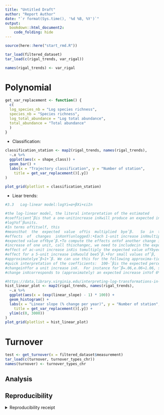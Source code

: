 ```yaml
---
title: "Untitled Draft"
author: "Report Author"
date: "`r format(Sys.time(), '%d %B, %Y')`"
output: 
  bookdown::html_document2:
    code_folding: hide
---
```


```r
source(here::here("start_rmd.R"))
```

```r
tar_load(filtered_dataset)
tar_load(c(rigal_trends, var_rigal))
```

```r
names(rigal_trends) <- var_rigal
```




# Polynomial 

```r
get_var_replacement <- function() {
  c(
  log_species_nb = "Log species richness",
  species_nb = "Species richness",
  log_total_abundance = "Log total abundance",
  total_abundance = "Total abundance"
  )
}
```

- Classification:

```r
classification_station <- map2(rigal_trends, names(rigal_trends),
  ~.x %>%
  ggplot(aes(x = shape_class)) +
  geom_bar() +
  labs(x = "Trajectory classification", y = "Number of station",
    title = get_var_replacement()[.y])
)

plot_grid(plotlist = classification_station)
```

- Liear trends:

```r
#3.3   Log-linear model:logYi=α+βXi+εiIn 

#the log-linear model, the literal interpretation of the estimated
#coefficientˆβis that a one-unitincrease inXwill produce an expected increase in
#logYofˆβunits. 
#In terms ofYitself, this
#meansthat  the  expected  value  ofYis  multiplied  byeˆβ.   So  in  terms  of
#effects  of  changes  inXonY(unlogged):•Each 1-unit increase inXmultiplies the
#expected value ofYbyeˆβ.•To compute the effects onYof another change inXthan an
#increase of one unit, call thischangec, we need to includecin the exponent.  The
#effect of ac-unit increase inXis tomultiply the expected value ofYbyecˆβ. So the
#effect for a 5-unit increase inXwould bee5ˆβ.•For small values ofˆβ,
#approximatelyeˆβ≈1+ˆβ. We can use this for the following approxima-tion for a
#quick interpretation of the coefficients:  100·ˆβis the expected percentage
#changeinYfor a unit increase inX.  For instance forˆβ=.06,e.06≈1.06, so a 1-unit
#change inXcorresponds to (approximately) an expected increase inYof 6%
```


```r
#https://data.library.virginia.edu/interpreting-log-transformations-in-a-linear-model/
hist_linear_plot <- map2(rigal_trends, names(rigal_trends),
  ~.x %>%
  ggplot(aes(x = (exp(linear_slope) - 1) * 100)) +
  geom_histogram() +
  labs(x = "Linear slope (% change per year)", y = "Number of station",
    title = get_var_replacement()[.y]) +
  ylim(c(0, 3000))
)
plot_grid(plotlist = hist_linear_plot)
```

# Turnover

```r
test <- get_turnover(x = filtered_dataset$measurement)
tar_load(c(turnover, turnover_types_chr))
names(turnover) <- turnover_types_chr

```



## Analysis

## Reproducibility

<details><summary>Reproducibility receipt</summary>

```r
## datetime
Sys.time()

## repository
if(requireNamespace('git2r', quietly = TRUE)) {
  git2r::repository()
} else {
  c(
    system2("git", args = c("log", "--name-status", "-1"), stdout = TRUE),
    system2("git", args = c("remote", "-v"), stdout = TRUE)
  )
}

## session info
sessionInfo()
```

</details>
